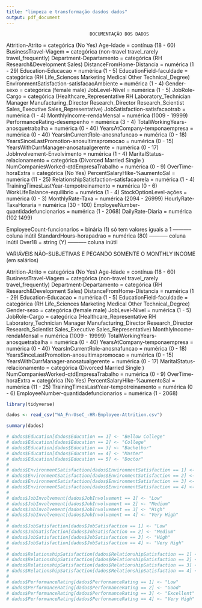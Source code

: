 ```yaml
---
title: "limpeza e transformação dasdos dados"
output: pdf_document
---
```


##########################################################################################################
                                   DOCUMENTAÇÃO DOS DADOS
##########################################################################################################

  Attrition-Atrito = categórica (No Yes)
  Age-Idade = contínua (18 - 60)
  BusinessTravel-Viagem = categórica (non-travel travel_rarely travel_frequently)
  Department-Departamento = categórica (RH Research&Development Sales)
  DistanceFromHome-Distancia = numérica (1 - 29)
  Education-Educacao = numérica (1 - 5)
  EducationField-faculdade = categórica (RH Life_Sciences Marketing Medical Other Technical_Degree)
  EnvironmentSatisfaction-satisfacaoAmbiente = numérica (1 - 4)
  Gender-sexo = categórica (female male)
  JobLevel-Nivel = numérica (1 - 5)
  JobRole-Cargo = categórica (Healthcare_Representative RH Laboratory_Technician Manager Manufacturing_Director Research_Director Research_Scientist Sales_Executive Sales_Representative)
  JobSatisfaction-satisfacaotrab = numérica (1 - 4)
  MonthlyIncome-rendaMensal = numérica (1009 - 19999)
  PerformanceRating-desempenho = numérica (3 - 4)
  TotalWorkingYears-anosquetrabalha = numérica (0 - 40)
  YearsAtCompany-temponaempresa = numérica (0 - 40)
  YearsInCurrentRole-anosnafuncao = numérica (0 - 18)
  YearsSinceLastPromotion-anosultimapromocao = numérica (0 - 15)
  YearsWithCurrManager-anosatualgerente = numérica (0 - 17)
  JobInvolvement-Envolvimento = numérica (1 - 4)
  MaritalStatus-relacionamento = categórica (Divorced Married Single )
  NumCompaniesWorked-qtdEmpresaTrabalho = numérica (0 - 9)
  OverTime-horaExtra = categórica (No Yes)
  PercentSalaryHike-%aumentoSal = numérica (11 - 25)
  RelationshipSatisfaction-satisfacaorela = numérica (1 - 4)
  TrainingTimesLastYear-tempotreinamento = numérica (0 - 6)
  WorkLifeBalance-equilibrio = numérica (1 - 4)
	StockOptionLevel-ações = numérica (0 - 3)
	MonthlyRate-Taxa = numérica (2094 - 26999)
	HourlyRate-TaxaHoraria = numérica (30 - 100)
	EmployeeNumber-quantidadefuncionarios = numérica (1 - 2068)
	DailyRate-Diaria = numérica (102 1499)
  
  EmployeeCount-funcionarios = binária (1) só tem valores iguais a 1 ----------- coluna inútil
  StandardHours-horapadrao = numérica (80) ----------- coluna inútil
  Over18 = string (Y) ----------- coluna inútil
  
##########################################################################################################

##########################################################################################################

VARIÁVEIS NÃO-SUBJETIVAS E PEGANDO SOMENTE O MONTHLY INCOME (em salários)

##########################################################################################################

  Attrition-Atrito = categórica (No Yes)
  Age-Idade = contínua (18 - 60)
  BusinessTravel-Viagem = categórica (non-travel travel_rarely travel_frequently)
  Department-Departamento = categórica (RH Research&Development Sales)
  DistanceFromHome-Distancia = numérica (1 - 29)
  Education-Educacao = numérica (1 - 5)
  EducationField-faculdade = categórica (RH Life_Sciences Marketing Medical Other Technical_Degree)
  Gender-sexo = categórica (female male)
  JobLevel-Nivel = numérica (1 - 5)
  JobRole-Cargo = categórica (Healthcare_Representative RH Laboratory_Technician Manager Manufacturing_Director Research_Director Research_Scientist Sales_Executive Sales_Representative)
  MonthlyIncome-rendaMensal = numérica (1009 - 19999)
  TotalWorkingYears-anosquetrabalha = numérica (0 - 40)
  YearsAtCompany-temponaempresa = numérica (0 - 40)
  YearsInCurrentRole-anosnafuncao = numérica (0 - 18)
  YearsSinceLastPromotion-anosultimapromocao = numérica (0 - 15)
  YearsWithCurrManager-anosatualgerente = numérica (0 - 17)
  MaritalStatus-relacionamento = categórica (Divorced Married Single )
  NumCompaniesWorked-qtdEmpresaTrabalho = numérica (0 - 9)
  OverTime-horaExtra = categórica (No Yes)
  PercentSalaryHike-%aumentoSal = numérica (11 - 25)
  TrainingTimesLastYear-tempotreinamento = numérica (0 - 6)
  EmployeeNumber-quantidadefuncionarios = numérica (1 - 2068)


```r
library(tidyverse)
```

```r
dados <- read_csv("WA_Fn-UseC_-HR-Employee-Attrition.csv")
```

```r
summary(dados)

# dados$Education[dados$Education == 1] <- "Bellow College"
# dados$Education[dados$Education == 2] <- "College"
# dados$Education[dados$Education == 3] <- "Bachelhor"
# dados$Education[dados$Education == 4] <- "Master"
# dados$Education[dados$Education == 5] <- "Doctor"
# 
# dados$EnvironmentSatisfaction[dados$EnvironmentSatisfaction == 1] <- "Low"
# dados$EnvironmentSatisfaction[dados$EnvironmentSatisfaction == 2] <- "Medium"
# dados$EnvironmentSatisfaction[dados$EnvironmentSatisfaction == 3] <- "High"
# dados$EnvironmentSatisfaction[dados$EnvironmentSatisfaction == 4] <- "Very High"
# 
# dados$JobInvolvement[dados$JobInvolvement == 1] <- "Low"
# dados$JobInvolvement[dados$JobInvolvement == 2] <- "Medium"
# dados$JobInvolvement[dados$JobInvolvement == 3] <- "High"
# dados$JobInvolvement[dados$JobInvolvement == 4] <- "Very High"
# 
# dados$JobSatisfaction[dados$JobSatisfaction == 1] <- "Low"
# dados$JobSatisfaction[dados$JobSatisfaction == 2] <- "Medium"
# dados$JobSatisfaction[dados$JobSatisfaction == 3] <- "High"
# dados$JobSatisfaction[dados$JobSatisfaction == 4] <- "Very High"
# 
# dados$RelationshipSatisfaction[dados$RelationshipSatisfaction == 1] <- "Low"
# dados$RelationshipSatisfaction[dados$RelationshipSatisfaction == 2] <- "Medium"
# dados$RelationshipSatisfaction[dados$RelationshipSatisfaction == 3] <- "High"
# dados$RelationshipSatisfaction[dados$RelationshipSatisfaction == 4] <- "Very High"
# 
# dados$PerformanceRating[dados$PerformanceRating == 1] <- "Low"
# dados$PerformanceRating[dados$PerformanceRating == 2] <- "Good"
# dados$PerformanceRating[dados$PerformanceRating == 3] <- "Excellent"
# dados$PerformanceRating[dados$PerformanceRating == 4] <- "Very High"
```

